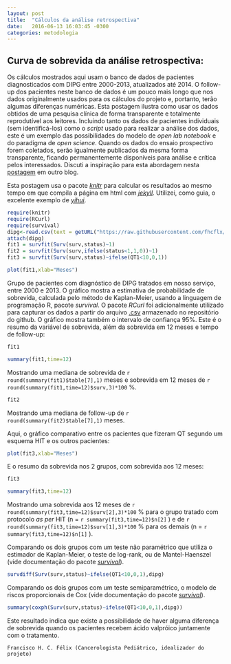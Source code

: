 ---
layout: post
title:  "Cálculos da análise retrospectiva"
date:   2016-06-13 16:03:45 -0300
categories: metodologia
---

## Curva de sobrevida da análise retrospectiva:

Os cálculos mostrados aqui usam o banco de dados de pacientes diagnosticados com DIPG entre 2000-2013, atualizados até 2014. O follow-up dos pacientes neste banco de dados é um pouco mais longo que nos dados originalmente usados para os cálculos do projeto e, portanto, terão algumas diferenças numéricas. Esta postagem ilustra como usar os dados obtidos de uma pesquisa clínica de forma transparente e totalmente reprodutível aos leitores. Incluindo tanto os dados de pacientes individuais (sem identificá-los) como o _script_ usado para realizar a análise dos dados, este é um exemplo das possibilidades do modelo de _open lab notebook_ e do paradigma de _open science_. Quando os dados do ensaio prospectivo forem coletados, serão igualmente publicados da mesma forma transparente, ficando permanentemente disponíveis para análise e crítica pelos interessados. Discuti a inspiração para esta abordagem nesta [postagem](http://fhcflx.github.io/pharmakon/jekyll/update/2016/05/01/Migrando-meu-blog-para-Github-Pages-usando-Jekyll.html) em outro blog.

Esta postagem usa o pacote [_knitr_](http://yihui.name/knitr/) para calcular os resultados ao mesmo tempo em que compila a página em html com [_jekyll_](https://jekyllrb.com/).
Utilizei, como guia, o excelente exemplo de [_yihui_](https://github.com/yihui/knitr).

```{r warning=F, message=F}
require(knitr)
require(RCurl)
require(survival)
dipg<-read.csv(text = getURL("https://raw.githubusercontent.com/fhcflx/valkyrie/gh-pages/assets/data/dipg.csv"))
attach(dipg)  
fit1 = survfit(Surv(surv,status)~1)  
fit2 = survfit(Surv(surv,ifelse(status<1,1,0))~1)  
fit3 = survfit(Surv(surv,status)~ifelse(QT1<10,0,1))  
```

```{r Sobrevida, fig.height=10, fig.width=12, fig.cap='Sobrevida de pacientes com DIPG'}
plot(fit1,xlab="Meses")
```

Grupo de pacientes com diagnóstico de DIPG tratados em nosso serviço, entre 2000 e 2013. O gráfico mostra a estimativa de probabilidade de sobrevida, calculada pelo método de Kaplan-Meier, usando a linguagem de programação R, pacote *survival*. O pacote *RCurl* foi adicionalmente utilizado para capturar os dados a partir do arquivo [.csv](https://github.com/fhcflx/valkyrie/blob/gh-pages/assets/stat/dipg.csv) armazenado no repositório do github. O gráfico mostra também o intervalo de confiança 95%.
Este é o resumo da variável de sobrevida, além da sobrevida em 12 meses e tempo de follow-up:

```{r echo=F}
fit1
```

```{r echo=F}
summary(fit1,time=12)
```

Mostrando uma mediana de sobrevida de `r round(summary(fit1)$table[7],1)` meses e sobrevida em 12 meses de `r round(summary(fit1,time=12)$surv,3)*100` %.

```{r echo=F}
fit2
```

Mostrando uma mediana de follow-up de `r round(summary(fit2)$table[7],1)` meses.

Aqui, o gráfico comparativo entre os pacientes que fizeram QT segundo um esquema HIT e os outros pacientes:

```{r Sobrevida2, fig.height=10, fig.width=12, fig.cap='Sobrevida de pacientes com DIPG, divididos por tratamento'}
plot(fit3,xlab="Meses")
```
E o resumo da sobrevida nos 2 grupos, com sobrevida aos 12 meses:
```{r echo=F}
fit3
```
```{r echo=F}
summary(fit3,time=12)
```

Mostrando uma sobrevida aos 12 meses de `r round(summary(fit3,time=12)$surv[2],3)*100` % para o grupo tratado com protocolo _as per_ HIT (n = `r summary(fit3,time=12)$n[2]` ) e de `r round(summary(fit3,time=12)$surv[1],3)*100` % para os demais (n = `r summary(fit3,time=12)$n[1]` ).

Comparando os dois grupos com um teste não paramétrico que utiliza o estimador de Kaplan-Meier, o teste de log-rank, ou de Mantel-Haenszel (vide documentação do pacote [_survival_](https://cran.r-project.org/web/packages/survival/survival.pdf)).
```{r echo=F}
survdiff(Surv(surv,status)~ifelse(QT1<10,0,1),dipg)
```
Comparando os dois grupos com um teste semiparamétrico, o modelo de riscos proporcionais de Cox (vide documentação do pacote [_survival_](https://cran.r-project.org/web/packages/survival/survival.pdf)).
```{r echo=F}
summary(coxph(Surv(surv,status)~ifelse(QT1<10,0,1),dipg))
```
Este resultado indica que existe a possibilidade de haver alguma diferença de sobrevida quando os pacientes recebem ácido valpróico juntamente com o tratamento.

``` Francisco H. C. Félix (Cancerologista Pediátrico, idealizador do projeto)```
